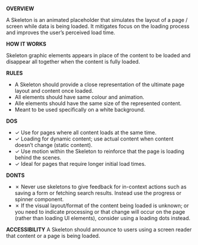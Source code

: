 **OVERVIEW**

A Skeleton is an animated placeholder that simulates the layout of a page / screen while data is being loaded. It mitigates focus on the loading process and improves the user’s perceived load time.

**HOW IT WORKS**

Skeleton graphic elements appears in place of the content to be loaded and disappear all together when the content is fully loaded.

**RULES**

- A Skeleton should provide a close representation of the ultimate page layout and content once loaded.
- All elements should have same colour and animation.
- Alle elements should have the same size of the represented content.
- Meant to be used specifically on a white background.

**DOS**

- ✓ Use for pages where all content loads at the same time.
- ✓ Loading for dynamic content; use actual content when content doesn’t change (static content).
- ✓ Use motion within the Skeleton to reinforce that the page is loading behind the scenes.
- ✓ Ideal for pages that require longer initial load times.

**DONTS**

- ✗ Never use skeletons to give feedback for in-context actions such as saving a form or fetching search results. Instead use the progress or spinner component.
- ✗ If the visual layout/format of the content being loaded is unknown; or you need to indicate processing or that change will occur on the page (rather than loading UI elements), consider using a loading dots instead.

**ACCESSIBILITY**
A Skeleton should announce to users using a screen reader that content or a page is being loaded.
